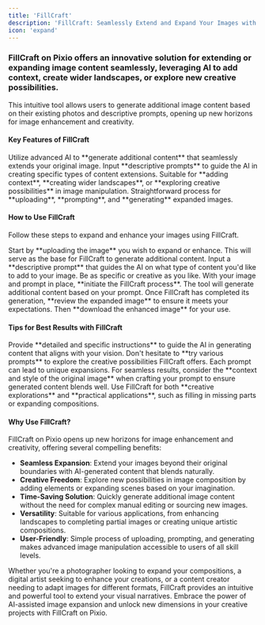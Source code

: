---
title: 'FillCraft'
description: 'FillCraft: Seamlessly Extend and Expand Your Images with AI'
icon: 'expand'
---

### FillCraft on Pixio offers an innovative solution for extending or expanding image content seamlessly, leveraging AI to add context, create wider landscapes, or explore new creative possibilities.

This intuitive tool allows users to generate additional image content based on their existing photos and descriptive prompts, opening up new horizons for image enhancement and creativity.

#### Key Features of FillCraft
<CardGroup cols={2}>
  <Card title="AI-Powered Expansion" icon="robot">
    Utilize advanced AI to **generate additional content** that seamlessly extends your original image.
  </Card>
  <Card title="Prompt-Guided Generation" icon="comment-alt">
    Input **descriptive prompts** to guide the AI in creating specific types of content extensions.
  </Card>
  <Card title="Versatile Applications" icon="palette">
    Suitable for **adding context**, **creating wider landscapes**, or **exploring creative possibilities** in image manipulation.
  </Card>
  <Card title="User-Friendly Interface" icon="mouse-pointer">
    Straightforward process for **uploading**, **prompting**, and **generating** expanded images.
  </Card>
</CardGroup>

#### How to Use FillCraft

Follow these steps to expand and enhance your images using FillCraft.

<AccordionGroup>
  <Accordion title="Step 1: Upload Your Image" icon="upload">
    Start by **uploading the image** you wish to expand or enhance. This will serve as the base for FillCraft to generate additional content.
  </Accordion>
  <Accordion title="Step 2: Add Your Prompt" icon="keyboard">
    Input a **descriptive prompt** that guides the AI on what type of content you'd like to add to your image. Be as specific or creative as you like.
  </Accordion>
  <Accordion title="Step 3: Generate More of Your Image" icon="wand-magic-sparkles">
    With your image and prompt in place, **initiate the FillCraft process**. The tool will generate additional content based on your prompt.
  </Accordion>
  <Accordion title="Step 4: Review and Download" icon="eye">
    Once FillCraft has completed its generation, **review the expanded image** to ensure it meets your expectations. Then **download the enhanced image** for your use.
  </Accordion>
</AccordionGroup>

#### Tips for Best Results with FillCraft

<AccordionGroup>
  <Accordion title="Craft Clear and Descriptive Prompts" icon="pen-fancy">
    Provide **detailed and specific instructions** to guide the AI in generating content that aligns with your vision.
  </Accordion>
  <Accordion title="Experiment with Different Prompts" icon="flask">
    Don't hesitate to **try various prompts** to explore the creative possibilities FillCraft offers. Each prompt can lead to unique expansions.
  </Accordion>
  <Accordion title="Consider Original Image Context" icon="image">
    For seamless results, consider the **context and style of the original image** when crafting your prompt to ensure generated content blends well.
  </Accordion>
  <Accordion title="Explore Creative and Practical Uses" icon="lightbulb">
    Use FillCraft for both **creative explorations** and **practical applications**, such as filling in missing parts or expanding compositions.
  </Accordion>
</AccordionGroup>

#### Why Use FillCraft?

FillCraft on Pixio opens up new horizons for image enhancement and creativity, offering several compelling benefits:

- **Seamless Expansion**: Extend your images beyond their original boundaries with AI-generated content that blends naturally.
- **Creative Freedom**: Explore new possibilities in image composition by adding elements or expanding scenes based on your imagination.
- **Time-Saving Solution**: Quickly generate additional image content without the need for complex manual editing or sourcing new images.
- **Versatility**: Suitable for various applications, from enhancing landscapes to completing partial images or creating unique artistic compositions.
- **User-Friendly**: Simple process of uploading, prompting, and generating makes advanced image manipulation accessible to users of all skill levels.

Whether you're a photographer looking to expand your compositions, a digital artist seeking to enhance your creations, or a content creator needing to adapt images for different formats, FillCraft provides an intuitive and powerful tool to extend your visual narratives. Embrace the power of AI-assisted image expansion and unlock new dimensions in your creative projects with FillCraft on Pixio.
